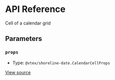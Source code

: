 # API Reference

Cell of a calendar grid

## Parameters

### `props`

- Type: `@vtex/shoreline-date.CalendarCellProps`

[View source](https://github.com/vtex/shoreline/blob/03f04776c/packages/date/src/calendar/calendar-cell.tsx#L12)
